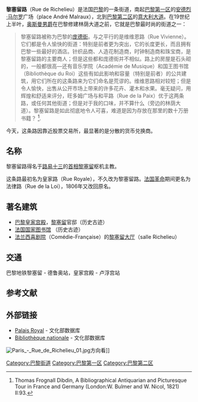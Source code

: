 {{noteTA
|1=zh:黎塞留; zh-hans:黎塞留; zh-tw:黎希留; zh-hk:黎希留;
}}
{{Paris_streetbox
| arr_num=1，2 
| streetname=黎塞留路 
| x=110
| y=76 
| paris_map=<!-- 檔案不存在 [[Image:paris_plan_wee_jms.jpg|Image:paris plan wee jms.jpg]] -->
| arr1=第一区
| arr2=第二区 
| quarter=Palais Royal . Vivienne . 
| begins=安德烈·马尔罗广场
| beginsnum=2号
| ends=意大利大道
| endsnum=1号
| length=990
| width=12<!--(最窄)-->
| creation= 1633年11月23日 （从科莱特广场到Feydeau路），1704年10月18日（全线） 
| denomination=1634年?, 1806年
| area_map=Image:Bibliotheque national parigi.JPG
| caption= 法国国家图书馆<br/>黎塞留路58号
}}
'''黎塞留路'''（Rue de Richelieu）是法国[[巴黎|巴黎]]的一条街道，南起[[巴黎第一区|巴黎第一区]]的[[安德烈·马尔罗|安德烈·马尔罗]]广场（place André Malraux），北到[[巴黎第二区|巴黎第二区]]的[[意大利大道|意大利大道]]。在19世纪上半叶，[[奥斯曼男爵|奥斯曼男爵]]在巴黎修建林荫大道之前，它就是巴黎最时尚的街道之一：
<blockquote>
黎塞留路被称为巴黎的[[庞德街|庞德街]]。与之平行的是维维恩路（Rue Vivienne）。它们都是令人愉快的街道：特别是前者更为突出，它的长度更长，而且拥有巴黎一些最好的酒店。针织品商、人造花制造商，时钟制造商和珠宝商，是黎塞留路的主要商人；但是这些都和庞德街并不相似。路上的房屋是石头砌的，一般都很高—还有音乐学院（Académie de Musique）和国王图书馆（Bibliothèque du Roi）这些有如此影响和容量（特别是前者）的公共建筑，用它们所在的这条路来为它们命名是荒谬的。维维恩路相对较短；但是令人愉快，出售从公开市场上带来的许多花卉、灌木和水果。毫无疑问，用辉煌和舒适来评分，旺多姆广场与和平路（Rue de la Paix）优于这两条路，或任何其他街道；但是对于我的口味，并不算什么（旁边的林荫大道）。黎塞留路是如此彻底地令人可喜，难道是因为存放在那里的数十万册书籍？
<ref>Thomas Frognall Dibdin, A Bibliographical Antiquarian and Picturesque Tour in France and Germany (London:W. Bulmer and W. Nicol, 1821) II:93.</ref>.</blockquote>

今天，这条路因靠近股票交易所，最显著的是分散的货币兑换商。

==名称==
黎塞留路得名于[[路易十三|路易十三]]的[[首相|首相]][[黎塞留|黎塞留]]枢机主教。

这条路最初名为皇家路（Rue Royale），不久改为黎塞留路。[[法国革命|法国革命]]期间更名为法律路（Rue de la Loi），1806年又改回原名。

==著名建筑==
* [[巴黎皇家宫殿|巴黎皇家宫殿]]，[[黎塞留|黎塞留]]官邸（历史古迹）
* [[法国国家图书馆|法国国家图书馆]] （历史古迹）
* [[法兰西喜剧院|法兰西喜剧院]]（Comédie-Française）的[[黎塞留大厅|黎塞留大厅]]（salle Richelieu）

==交通==
巴黎地铁黎塞留 - 德鲁奥站，皇家宫殿 - 卢浮宫站

==参考文献==
{{Reflist}}

==外部链接==
*[http://www.culture.gouv.fr/public/mistral/merimee_fr?ACTION=RETROUVER&FIELD_1=cmer1&VALUE_1=paris&FIELD_2=cmer4&VALUE_2=&FIELD_3=cmer5&VALUE_3=&FIELD_4=AUTR&VALUE_4=&FIELD_5=cmer2&VALUE_5=&FIELD_6=titre&VALUE_6=Domaine%20national%20du%20Palais%2dRoyal&FIELD_7=PROT&VALUE_7=&FIELD_8=DOSURLP&VALUE_8=%20&NUMBER=1&GRP=0&REQ=%28%28paris%29%20%3aLOCA%2cPLOC%2cINSEE%20%20ET%20%20%28%28Domaine%20national%20du%20Palais%2dRoyal%29%20%3aTICO%20%29%29&USRNAME=nobody&USRPWD=4%24%2534P&SPEC=9&SYN=1&IMLY=&MAX1=1&MAX2=100&MAX3=100&DOM=Tous Palais Royal]{{Wayback|url=http://www.culture.gouv.fr/public/mistral/merimee_fr?ACTION=RETROUVER&FIELD_1=cmer1&VALUE_1=paris&FIELD_2=cmer4&VALUE_2=&FIELD_3=cmer5&VALUE_3=&FIELD_4=AUTR&VALUE_4=&FIELD_5=cmer2&VALUE_5=&FIELD_6=titre&VALUE_6=Domaine%20national%20du%20Palais%2dRoyal&FIELD_7=PROT&VALUE_7=&FIELD_8=DOSURLP&VALUE_8=%20&NUMBER=1&GRP=0&REQ=%28%28paris%29%20%3aLOCA%2cPLOC%2cINSEE%20%20ET%20%20%28%28Domaine%20national%20du%20Palais%2dRoyal%29%20%3aTICO%20%29%29&USRNAME=nobody&USRPWD=4%24%2534P&SPEC=9&SYN=1&IMLY=&MAX1=1&MAX2=100&MAX3=100&DOM=Tous |date=20101203215541 }} - 文化部数据库{{fr}}
*[http://www.culture.gouv.fr/public/mistral/merimee_fr?ACTION=RETROUVER&FIELD_1=cmer1&VALUE_1=Paris&FIELD_2=cmer4&VALUE_2=&FIELD_3=cmer5&VALUE_3=&FIELD_4=AUTR&VALUE_4=&FIELD_5=cmer2&VALUE_5=&FIELD_6=titre&VALUE_6=Biblioth%e8que%20Nationale%20de%20France%20&FIELD_7=PROT&VALUE_7=&FIELD_8=DOSURLP&VALUE_8=%20&NUMBER=1&GRP=0&REQ=%28%28Paris%29%20%3aLOCA%2cPLOC%2cINSEE%20%20ET%20%20%28%28Biblioth%e8que%20Nationale%20de%20France%29%20%3aTICO%20%29%29&USRNAME=nobody&USRPWD=4%24%2534P&SPEC=9&SYN=1&IMLY=&MAX1=1&MAX2=100&MAX3=100&DOM=Tous Bibliothèque nationale] - 文化部数据库{{fr}}

[[Image:Paris_-_Rue_de_Richelieu_01.jpg|thumb]]方向看]]

{{coord|48.868046|2.338371|type:airport|format=dms|display=title}}

[[Category:巴黎街道|Category:巴黎街道]]
[[Category:巴黎第一区|Category:巴黎第一区]]
[[Category:巴黎第二区|Category:巴黎第二区]]